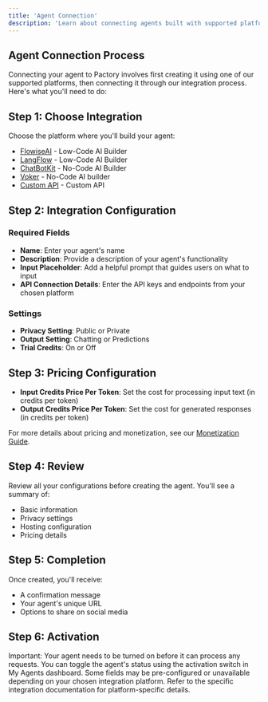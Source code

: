 ```yaml
---
title: 'Agent Connection'
description: 'Learn about connecting agents built with supported platforms to Pactory'
---
```


## Agent Connection Process

Connecting your agent to Pactory involves first creating it using one of our supported platforms, then connecting it through our integration process. Here's what you'll need to do:

## Step 1: Choose Integration

Choose the platform where you'll build your agent:
- [FlowiseAI](/integrations/flowise) - Low-Code AI Builder
- [LangFlow](/integrations/langflow) - Low-Code AI Builder
- [ChatBotKit](/integrations/chatbotkit) - No-Code AI Builder
- [Voker](/integrations/voker) - No-Code AI builder
- [Custom API](/integrations/custom-api) - Custom API

## Step 2: Integration Configuration

### Required Fields

- **Name**: Enter your agent's name
- **Description**: Provide a description of your agent's functionality
- **Input Placeholder**: Add a helpful prompt that guides users on what to input
- **API Connection Details**: Enter the API keys and endpoints from your chosen platform

### Settings

- **Privacy Setting**: Public or Private
- **Output Setting**: Chatting or Predictions
- **Trial Credits**: On or Off

## Step 3: Pricing Configuration

- **Input Credits Price Per Token**: Set the cost for processing input text (in credits per token)
- **Output Credits Price Per Token**: Set the cost for generated responses (in credits per token)

For more details about pricing and monetization, see our [Monetization Guide](/features/monetization).


## Step 4: Review

Review all your configurations before creating the agent. You'll see a summary of:
- Basic information
- Privacy settings
- Hosting configuration
- Pricing details

## Step 5: Completion

Once created, you'll receive:
- A confirmation message
- Your agent's unique URL
- Options to share on social media

## Step 6: Activation

<Note>
Important: Your agent needs to be turned on before it can process any requests. You can toggle the agent's status using the activation switch in My Agents dashboard.
</Note>

<Note>
Some fields may be pre-configured or unavailable depending on your chosen integration platform. Refer to the specific integration documentation for platform-specific details.
</Note> 